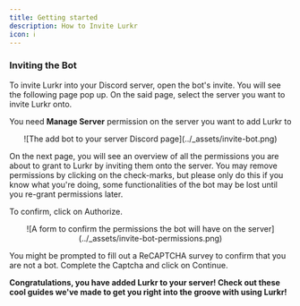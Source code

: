 ```yaml
---
title: Getting started
description: How to Invite Lurkr
icon: ℹ️
---
```



### Inviting the Bot

To invite Lurkr into your Discord server, open the <ExternalLink href={BOT_INVITE}>bot's invite</ExternalLink>. You will
see the following page pop up. On the said page, select the server you want to invite Lurkr onto.

<Callout type="info">You need **Manage Server** permission on the server you want to add Lurkr to</Callout>

<center>![The add bot to your server Discord page](../_assets/invite-bot.png)</center>

On the next page, you will see an overview of all the permissions you are about to grant to Lurkr by inviting them onto
the server. You may remove permissions by clicking on the check-marks, but please only do this if you know what you're
doing, some functionalities of the bot may be lost until you re-grant permissions later.

To confirm, click on Authorize.

<center>
	![A form to confirm the permissions the bot will have on the server](../_assets/invite-bot-permissions.png)
</center>

You might be prompted to fill out a ReCAPTCHA survey to confirm that you are not a bot. Complete the Captcha and click
on Continue.

**Congratulations, you have added Lurkr to your server! Check out these cool guides we've made to get you right into the
groove with using Lurkr!**
